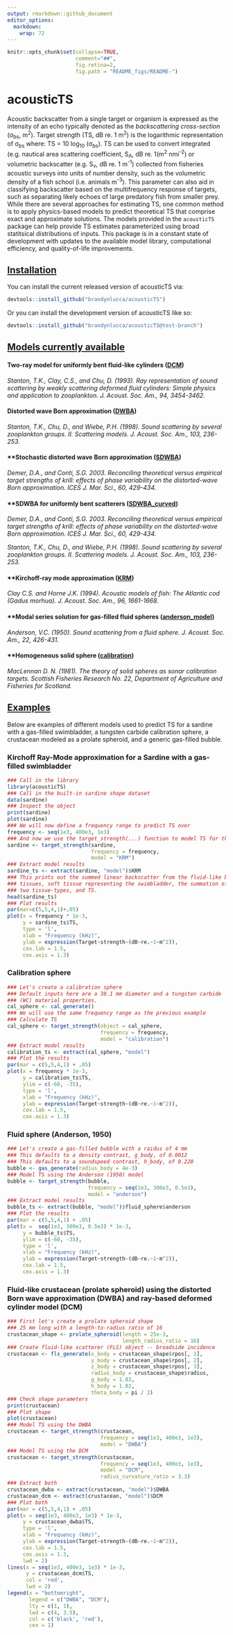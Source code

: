 ```yaml
---
output: rmarkdown::github_document
editor_options: 
  markdown: 
    wrap: 72
---
```


```r
knitr::opts_chunk$set(collapse=TRUE, 
                      comment="##", 
                      fig.retina=2, 
                      fig.path = "README_figs/README-")
```

# acousticTS

Acoustic backscatter from a single target or organism is expressed as
the intensity of an echo typically denoted as the *backscattering
cross-section* (σ~bs~, m^2^). Target strength (TS, dB re. 1 m^2^) is the
logarithmic representation of σ~bs~ where: TS = 10 log~10~ (σ~bs~). TS
can be used to convert integrated (e.g. nautical area scattering
coefficient, S~A~, dB re. 1(m^2^ nmi^-2^) or volumetric backscatter
(e.g. S~v~, dB re. 1 m^-1^) collected from fisheries acoustic surveys
into units of number density, such as the volumetric density of a fish
school (i.e. animals m^-3^). This parameter can also aid in classifying
backscatter based on the multifrequency response of targets, such as
separating likely echoes of large predatory fish from smaller prey.
While there are several approaches for estimating TS, one common method
is to apply physics-based models to predict theoretical TS that comprise
exact and approximate solutions. The models provided in the `acousticTS`
package can help provide TS estimates parameterized using broad
statitsical distributions of inputs. This package is in a constant state
of development with updates to the available model library,
computational efficiency, and quality-of-life improvements.

## [Installation]{.underline}

You can install the current released version of acousticTS via:

``` r
devtools::install_github("brandynlucca/acousticTS")
```

Or you can install the development version of acousticTS like so:

``` r
devtools::install_github("brandynlucca/acousticTS@test-branch")
```

## [Models currently available]{.underline}

#### Two-ray model for uniformly bent fluid-like cylinders ([DCM]{.underline})

*Stanton, T.K., Clay, C.S., and Chu, D. (1993). Ray representation of
sound scattering by weakly scattering deformed fluid cylinders: Simple
physics and application to zooplankton. J. Acoust. Soc. Am., 94,
3454-3462.*

#### Distorted wave Born approximation ([DWBA]{.underline})

*Stanton, T.K., Chu, D., and Wiebe, P.H. (1998). Sound scattering by
several zooplankton groups. II. Scattering models. J. Acoust. Soc. Am.,
103, 236-253.*

#### \*\*Stochastic distorted wave Born approximation ([SDWBA]{.underline})

*Demer, D.A., and Conti, S.G. 2003. Reconciling theoretical versus
empirical target strengths of krill: effects of phase variability on the
distorted-wave Born approximation. ICES J. Mar. Sci., 60, 429-434.*

#### \*\*SDWBA for uniformly bent scatterers ([SDWBA_curved]{.underline})

*Demer, D.A., and Conti, S.G. 2003. Reconciling theoretical versus
empirical target strengths of krill: effects of phase variability on the
distorted-wave Born approximation. ICES J. Mar. Sci., 60, 429-434.*

*Stanton, T.K., Chu, D., and Wiebe, P.H. (1998). Sound scattering by
several zooplankton groups. II. Scattering models. J. Acoust. Soc. Am.,
103, 236-253.*

#### \*\*Kirchoff-ray mode approximation ([KRM]{.underline})

*Clay C.S. and Horne J.K. (1994). Acoustic models of fish: The Atlantic
cod (Gadus morhua). J. Acoust. Soc. Am., 96, 1661-1668.*

#### \*\*Modal series solution for gas-filled fluid spheres ([anderson_model]{.underline})

*Anderson, V.C. (1950). Sound scattering from a fluid sphere. J. Acoust.
Soc. Am., 22, 426-431.*

#### \*\*Homogeneous solid sphere ([calibration]{.underline})

*MacLennan D. N. (1981). The theory of solid spheres as sonar
calibration targets. Scottish Fisheries Research No. 22, Department of
Agriculture and Fisheries for Scotland.*

## [Examples]{.underline}

Below are examples of different models used to predict TS for a sardine
with a gas-filled swimbladder, a tungsten carbide calibration sphere, a
crustacean modeled as a prolate spheroid, and a generic gas-filled
bubble.

### Kirchoff Ray-Mode approximation for a Sardine with a gas-filled swimbladder

```r
### Call in the library
library(acousticTS)
### Call in the built-in sardine shape dataset
data(sardine)
### Inspect the object
print(sardine)
plot(sardine)
### We will now define a frequency range to predict TS over
frequency <- seq(1e3, 400e3, 1e3)
### And now we use the target_strength(...) function to model TS for this fish
sardine <- target_strength(sardine, 
                           frequency = frequency, 
                           model = "KRM")
### Extract model results
sardine_ts <- extract(sardine, "model")$KRM
### This prints out the summed linear backscatter from the fluid-like bodily
### tissues, soft tissue representing the swimbladder, the summation of these
### two tissue-types, and TS.
head(sardine_ts)
### Plot results
par(mar=c(5,5,4,1)+.05)
plot(x = frequency * 1e-3,
     y = sardine_ts$TS,
     type = 'l',
     xlab = "Frequency (kHz)",
     ylab = expression(Target~strength~(dB~re.~1~m^2)),
     cex.lab = 1.5,
     cex.axis = 1.3)
```

### Calibration sphere

```r
### Let's create a calibration sphere 
### Default inputs here are a 38.1 mm diameter and a tungsten carbide 
### (WC) material properties.
cal_sphere <- cal_generate()
### We will use the same frequency range as the previous example
### Calculate TS
cal_sphere <- target_strength(object = cal_sphere,
                              frequency = frequency,
                              model = "calibration")
### Extract model results
calibration_ts <- extract(cal_sphere, "model")
### Plot the results
par(mar = c(5,5,4,1) + .05)
plot(x = frequency * 1e-3,
     y = calibration_ts$TS,
     ylim = c(-60, -35),
     type = 'l',
     xlab = "Frequency (kHz)",
     ylab = expression(Target~strength~(dB~re.~1~m^2)),
     cex.lab = 1.5,
     cex.axis = 1.3)
```

### Fluid sphere (Anderson, 1950)

```r
### Let's create a gas-filled bubble with a raidus of 4 mm
### This defaults to a density contrast, g_body, of 0.0012
### This defaults to a soundspeed contrast, h_body, of 0.220
bubble <- gas_generate(radius_body = 4e-3)
### Model TS using the Anderson (1950) model
bubble <- target_strength(bubble,
                          frequency = seq(1e3, 300e3, 0.5e3),
                          model = "anderson")
### Extract model results
bubble_ts <- extract(bubble, "model")$fluid_sphere$anderson
### Plot the results
par(mar = c(5,5,4,1) + .05)
plot(x =  seq(1e3, 300e3, 0.5e3) * 1e-3,
     y = bubble_ts$TS,
     ylim = c(-60, -35),
     type = 'l',
     xlab = "Frequency (kHz)",
     ylab = expression(Target~strength~(dB~re.~1~m^2)),
     cex.lab = 1.5,
     cex.axis = 1.3)
```

### Fluid-like crustacean (prolate spheroid) using the distorted Born wave approximation (DWBA) and ray-based deformed cylinder model (DCM)

```r
### First let's create a prolate spheroid shape 
### 25 mm long with a length-to-radius ratio of 16
crustacean_shape <- prolate_spheroid(length = 25e-3,
                                     length_radius_ratio = 16)
### Create fluid-like scatterer (FLS) object -- broadside incidence
crustacean <- fls_generate(x_body = crustacean_shape$rpos[, 1],
                           y_body = crustacean_shape$rpos[, 2],
                           z_body = crustacean_shape$rpos[, 3],
                           radius_body = crustacean_shape$radius,
                           g_body = 1.03,
                           h_body = 1.02,
                           theta_body = pi / 2)
### Check shape parameters
print(crustacean)
### Plot shape
plot(crustacean)
### Model TS using the DWBA
crustacean <- target_strength(crustacean,
                              frequency = seq(1e3, 400e3, 1e3),
                              model = "DWBA")
### Model TS using the DCM
crustacean <- target_strength(crustacean,
                              frequency = seq(1e3, 400e3, 1e3),
                              model = "DCM",
                              radius_curvature_ratio = 3.3)
### Extract both
crustacean_dwba <- extract(crustacean, "model")$DWBA
crustacean_dcm <- extract(crustacean, "model")$DCM
### Plot both
par(mar = c(5,5,4,1) + .05)
plot(x = seq(1e3, 400e3, 1e3) * 1e-3,
     y = crustacean_dwba$TS,
     type = 'l',
     xlab = "Frequency (kHz)",
     ylab = expression(Target~strength~(dB~re.~1~m^2)),
     cex.lab = 1.5,
     cex.axis = 1.3,
     lwd = 2)
lines(x = seq(1e3, 400e3, 1e3) * 1e-3,
      y = crustacean_dcm$TS,
      col = 'red',
      lwd = 2)
legend(x = "bottomright",
       legend = c("DWBA", "DCM"),
       lty = c(1, 1),
       lwd = c(4, 3.5),
       col = c('black', 'red'),
       cex = 1)

```
